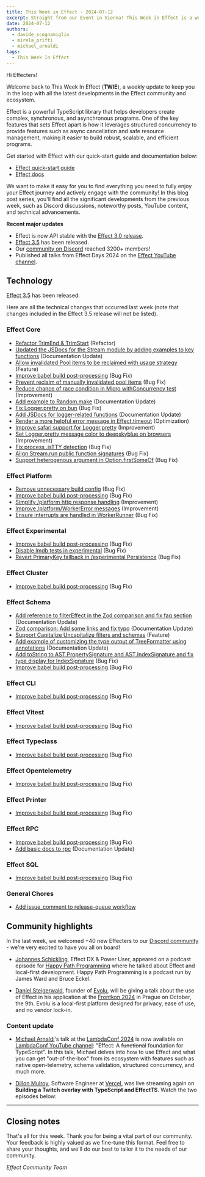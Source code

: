 ```yaml
---
title: This Week in Effect - 2024-07-12
excerpt: Straight from our Event in Vienna! This Week in Effect is a weekly blog post that makes a summary of what happened in the Effect Community and Ecosystem to help you keep track of all the news, features and changes!
date: 2024-07-12
authors:
  - davide_scognamiglio
  - mirela_prifti
  - michael_arnaldi
tags:
  - This Week In Effect
---
```



Hi Effecters!

Welcome back to This Week In Effect (**TWIE**), a weekly update to keep you in the loop with all the latest developments in the Effect community and ecosystem.

Effect is a powerful TypeScript library that helps developers create complex, synchronous, and asynchronous programs. One of the key features that sets Effect apart is how it leverages structured concurrency to provide features such as async cancellation and safe resource management, making it easier to build robust, scalable, and efficient programs.

Get started with Effect with our quick-start guide and documentation below:

- [Effect quick-start guide](/docs/quickstart)
- [Effect docs](/docs/introduction)

We want to make it easy for you to find everything you need to fully enjoy your Effect journey and actively engage with the community! In this blog post series, you'll find all the significant developments from the previous week, such as Discord discussions, noteworthy posts, YouTube content, and technical advancements.

**Recent major updates**

- Effect is now API stable with the [Effect 3.0 release](https://effect.website/blog/effect-3.0).
- [Effect 3.5](https://effect.website/blog/effect-3.5) has been released.
- Our [community on Discord](https://discord.gg/effect-ts) reached 3200+ members!
- Published all talks from Effect Days 2024 on the [Effect YouTube channel](https://www.youtube.com/@effect-ts).

## Technology

[Effect 3.5](https://effect.website/blog/effect-3.5) has been released.

Here are all the technical changes that occurred last week (note that changes included in the Effect 3.5 release will not be listed).

### Effect Core
+ [Refactor TrimEnd & TrimStart](https://github.com/Effect-TS/effect/pull/3181) (Refactor)
+ [Updated the JSDocs for the Stream module by adding examples to key functions](https://github.com/Effect-TS/effect/pull/3204) (Documentation Update)
+ [Allow invalidated Pool items to be reclaimed with usage strategy](https://github.com/Effect-TS/effect/pull/3202) (Feature)
+ [Improve babel build post-processing](https://github.com/Effect-TS/effect/pull/3206) (Bug Fix)
+ [Prevent reclaim of manually invalidated pool items](https://github.com/Effect-TS/effect/pull/3210) (Bug Fix)
+ [Reduce chance of race condition in Micro withConcurrency test](https://github.com/Effect-TS/effect/pull/3211) (Improvement)
+ [Add example to Random.make](https://github.com/Effect-TS/effect/pull/3219/) (Documentation Update)
+ [Fix Logger.pretty on bun](https://github.com/Effect-TS/effect/pull/3220) (Bug Fix)
+ [Add JSDocs for logger-related functions](https://github.com/Effect-TS/effect/pull/3221) (Documentation Update)
+ [Render a more helpful error message in Effect.timeout](https://github.com/Effect-TS/effect/pull/3228) (Optimization)
+ [Improve safari support for Logger.pretty](https://github.com/Effect-TS/effect/pull/3235) (Improvement)
+ [Set Logger.pretty message color to deepskyblue on browsers](https://github.com/Effect-TS/effect/pull/3236) (Improvement)
+ [Fix process .isTTY detection](https://github.com/Effect-TS/effect/pull/3240) (Bug Fix)
+ [Align Stream.run public function signatures](https://github.com/Effect-TS/effect/pull/3238) (Bug Fix)
+ [Support heterogenous argument in Option.firstSomeOf](https://github.com/Effect-TS/effect/pull/3230) (Bug Fix)

### Effect Platform
+ [Remove unnecessary build config](https://github.com/Effect-TS/effect/pull/3207) (Bug Fix)
+ [Improve babel build post-processing](https://github.com/Effect-TS/effect/pull/3206) (Bug Fix)
+ [Simplify /platform http response handling](https://github.com/Effect-TS/effect/pull/3209) (Improvement)
+ [Improve /platform/WorkerError messages](https://github.com/Effect-TS/effect/pull/3223) (Improvement)
+ [Ensure interrupts are handled in WorkerRunner](https://github.com/Effect-TS/effect/pull/3241) (Bug Fix)

### Effect Experimental
+ [Improve babel build post-processing](https://github.com/Effect-TS/effect/pull/3206) (Bug Fix)
+ [Disable lmdb tests in experimental](https://github.com/Effect-TS/effect/pull/3217) (Bug Fix)
+ [Revert PrimaryKey fallback in /experimental Persistence](https://github.com/Effect-TS/effect/pull/3233) (Bug Fix)

### Effect Cluster
+ [Improve babel build post-processing](https://github.com/Effect-TS/effect/pull/3206) (Bug Fix)

### Effect Schema
+ [Add reference to filterEffect in the Zod comparison and fix faq section](https://github.com/Effect-TS/effect/pull/3182) (Documentation Update)
+ [Zod comparison: Add some links and fix typo](https://github.com/Effect-TS/effect/pull/3183) (Documentation Update)
+ [Support Capitalize Uncapitalize filters and schemas](https://github.com/Effect-TS/effect/pull/3192) (Feature)
+ [Add example of customizing the type output of TreeFormatter using annotations](https://github.com/Effect-TS/effect/pull/3193) (Documentation Update)
+ [Add toString to AST.PropertySignature and AST.IndexSignature and fix type display for IndexSignature](https://github.com/Effect-TS/effect/pull/3198) (Bug Fix)
+ [Improve babel build post-processing](https://github.com/Effect-TS/effect/pull/3206) (Bug Fix)

### Effect CLI
+ [Improve babel build post-processing](https://github.com/Effect-TS/effect/pull/3206) (Bug Fix)

### Effect Vitest
+ [Improve babel build post-processing](https://github.com/Effect-TS/effect/pull/3206) (Bug Fix)

### Effect Typeclass
+ [Improve babel build post-processing](https://github.com/Effect-TS/effect/pull/3206) (Bug Fix)

### Effect Opentelemetry
+ [Improve babel build post-processing](https://github.com/Effect-TS/effect/pull/3206) (Bug Fix)

### Effect Printer
+ [Improve babel build post-processing](https://github.com/Effect-TS/effect/pull/3206) (Bug Fix)

### Effect RPC
+ [Improve babel build post-processing](https://github.com/Effect-TS/effect/pull/3206) (Bug Fix)
+ [Add basic docs to rpc](https://github.com/Effect-TS/effect/pull/3214) (Documentation Update)

### Effect SQL
+ [Improve babel build post-processing](https://github.com/Effect-TS/effect/pull/3206) (Bug Fix)

### General Chores
+ [Add issue_comment to release-queue workflow](https://github.com/Effect-TS/effect/pull/3242)

## Community highlights

In the last week, we welcomed +40 new Effecters to our [Discord community](https://discord.gg/effect-ts) - we're very excited to have you all on board!

+ [Johannes Schickling](https://x.com/schickling), Effect DX & Power User, appeared on a podcast episode for [Happy Path Programming](https://podcasters.spotify.com/pod/show/happypathprogramming/episodes/101-Effects-and-Local-First-with-Johannes-Schickling-e2lkhkj) where he talked about Effect and local-first development. Happy Path Programming is a podcast run by James Ward and Bruce Eckel.

<Tweet id="1810351642874978448" />

+ [Daniel Steigerwald](https://x.com/steida), founder of [Evolu](https://www.evolu.dev), will be giving a talk about the use of Effect in his application at the [Frontkon 2024](https://www.frontkon.cz) in Prague on October, the 9th. Evolu is a local-first platform designed for privacy, ease of use, and no vendor lock-in.

<Tweet id="1805126236529627137" />

### Content update

+ [Michael Arnaldi](https://x.com/MichaelArnaldi)'s talk at the [LambdaConf 2024](https://x.com/lambda_conf) is now available on [LambdaConf YouTube channel](https://www.youtube.com/@LambdaConf): "Effect: A ~~functional~~ foundation for TypeScript". In this talk, Michael delves into how to use Effect and what you can get "out-of-the-box" from its ecosystem with features such as native open-telemetry, schema validation, structured concurrency, and much more.

<YouTube
  id="https://www.youtube.com/embed/BHuY6w9ed5o?si=c4jVrsQM35WeqwVd"
  title="Effect: A Functional Foundation For TypeScript By Michael Arnaldi"
/>

+ [Dillon Mulroy](https://twitter.com/dillon_mulroy), Software Engineer at [Vercel](https://vercel.com), was live streaming again on **Building a Twitch overlay with TypeScript and EffectTS**. Watch the two episodes below:

<TwitchPlayerNonInteractive video="2189757748" />

---

<TwitchPlayerNonInteractive video="2192282409" />

## Closing notes

That's all for this week. Thank you for being a vital part of our community. Your feedback is highly valued as we fine-tune this format. Feel free to share your thoughts, and we'll do our best to tailor it to the needs of our community.

_Effect Community Team_
